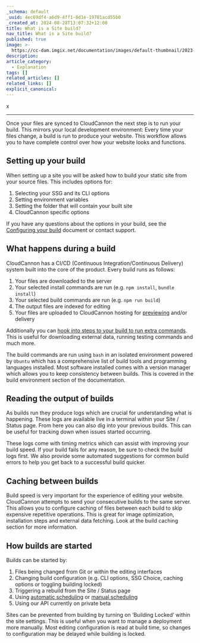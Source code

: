 ```yaml
---
_schema: default
_uuid: 4ec69df4-a6d9-4ff1-8d1e-19781acd55b0
_created_at: 2024-08-28T13:07:32+12:00
title: What is a Site build?
nav_title: What is a Site build?
published: true
image: >-
  https://cc-dam.imgix.net/documentation/images/default-thumbnail/2023-Q4/CloudCannon-Documentation-Thumbnail.png
description:
article_category:
  - Explanation
tags: []
related_articles: []
related_links: []
explicit_canonical:
---
```

x

---

Once your files are synced to CloudCannon the next step is to run your build. This mirrors your local development environment: Every time your files change, a build is run to produce your website. This workflow allows you to have complete control over how your website looks and functions.

## Setting up your build

When setting up a site you will be asked how to build your static site from your source files. This includes options for:

1. Selecting your SSG and its CLI options
2. Setting environment variables
3. Setting the folder that will contain your built site
4. CloudCannon specific options

If you have any questions about the options in your build, see the [Configuring your build](/documentation/articles/configuring-your-build/) document or contact support.

## What happens during a build

CloudCannon has a CI/CD (Continuous Integration/Continuous Delivery) system built into the core of the product. Every build runs as follows:

1. Your files are downloaded to the server
2. Your selected install commands are run (e.g. `npm install`, `bundle install`)
3. Your selected build commands are run (e.g. `npm run build`)
4. The output files are indexed for editing
5. Your files are uploaded to CloudCannon hosting for [previewing](/documentation/articles/viewing-your-site-on-a-testing-domain/) and/or delivery

Additionally you can [hook into steps to your build to run extra commands](/documentation/articles/extending-your-build-process-with-hooks/). This is useful for downloading external data, running testing commands and much more.

The build commands are run using `bash` in an isolated environment powered by `Ubuntu` which has a comprehensive list of build tools and programming languages installed. Most software installed comes with a version manager which allows you to keep consistency between builds. This is covered in the build environment section of the documentation.

## Reading the output of builds

As builds run they produce logs which are crucial for understanding what is happening. These logs are available live in a terminal within your Site / Status page. From here you can also dig into your previous builds. This can be useful for tracking down when issues started occurring.

These logs come with timing metrics which can assist with improving your build speed. If your build fails for any reason, be sure to check the build logs first. We also provide some automated suggestions for common build errors to help you get back to a successful build quicker.

## Caching between builds

Build speed is very important for the experience of editing your website. CloudCannon attempts to send your consecutive builds to the same server. This allows you to configure caching of files between each build to skip expensive repetitive operations. This is great for image optimization, installation steps and external data fetching. Look at the build caching section for more information.

## How builds are started

Builds can be started by:

1. Files being changed from Git or within the editing interfaces
2. Changing build configuration (e.g. CLI options, SSG Choice, caching options or toggling building locked)
3. Triggering a rebuild from the Site / Status page
4. Using [automatic scheduling](/documentation/articles/scheduling-your-next-build-automatically/) or [manual scheduling](/documentation/articles/scheduling-your-builds-manually/)
5. Using our API currently on private beta

Sites can be prevented from building by turning on ‘Building Locked’ within the site settings. This is useful when you want to manage a deployment more manually. Most editing configuration is read at build time, so changes to configuration may be delayed while building is locked.